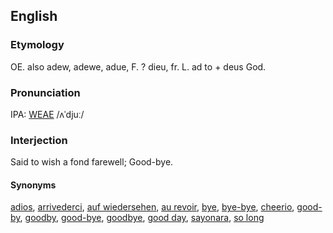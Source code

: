 ==English==
===Etymology===
OE. also adew, adewe, adue, F. ? dieu, fr. L. ad to + deus God.

===Pronunciation===
IPA: [[WEAE]] /ʌˈdjuː/

===Interjection===
Said to wish a fond farewell; Good-bye.

====Synonyms====
[[adios]], [[arrivederci]], [[auf wiedersehen]], [[au revoir]], [[bye]], [[bye-bye]], [[cheerio]], [[good-by]], [[goodby]], [[good-bye]], [[goodbye]], [[good day]], [[sayonara]], [[so long]]